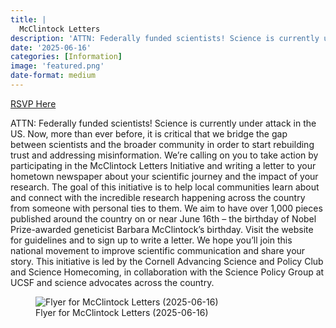 ```yaml
---
title: |
  McClintock Letters
description: 'ATTN: Federally funded scientists! Science is currently under attack in the US.'
date: '2025-06-16'
categories: [Information]
image: 'featured.png'
date-format: medium 
---
```

<a href=https://blogs.cornell.edu/asap/events-initiatives/the-mcclintock-letters/ class='btn btn-danger'>RSVP Here</a>

ATTN: Federally funded scientists! Science is currently under attack in the US. Now, more than ever before, it is critical that we bridge the gap between scientists and the broader community in order to start rebuilding trust and addressing misinformation. We’re calling on you to take action by participating in the McClintock Letters Initiative and writing a letter to your hometown newspaper about your scientific journey and the impact of your research. The goal of this initiative is to help local communities learn about and connect with the incredible research happening across the country from someone with personal ties to them. We aim to have over 1,000 pieces published around the country on or near June 16th – the birthday of Nobel Prize-awarded geneticist Barbara McClintock’s birthday. Visit the website for guidelines and to sign up to write a letter. We hope you’ll join this national movement to improve scientific communication and share your story. This initiative is led by the Cornell Advancing Science and Policy Club and Science Homecoming, in collaboration with the Science Policy Group at UCSF and science advocates across the country.

![Flyer for McClintock Letters (2025-06-16)](featured.png){.lightbox}
